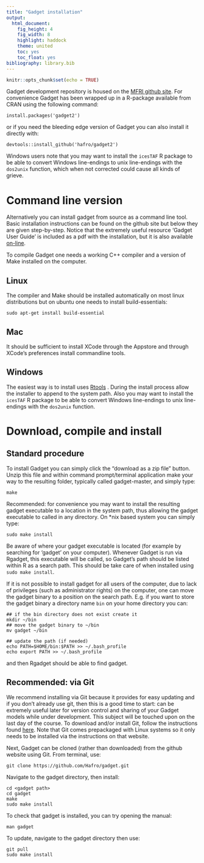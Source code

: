```yaml
---
title: "Gadget installation"
output: 
  html_document:
    fig_height: 4
    fig_width: 8
    highlight: haddock
    theme: united
    toc: yes
    toc_float: yes
bibliography: library.bib
---
```


```r
knitr::opts_chunk$set(echo = TRUE)
```

Gadget development repository is housed on the [MFRI github site](https://github.com/Hafro/gadget2). For convenience Gadget has been wrapped up in a R-package  available from CRAN using the following command:

```
install.packages('gadget2')

```
or if you need the bleeding edge version of Gadget you can also install it directly with:

```
devtools::install_github('hafro/gadget2')
```

Windows users note that you may want to install the `icesTAF` R package to be able to convert Windows line-endings to unix line-endings with the `dos2unix` function, which when not corrected could cause all kinds of grieve. 


# Command line version

Alternatively you can install gadget from source as a command line tool. Basic
installation instructions can be found on the github site but below they are given step-by-step. Notice
that the extremely useful resource 'Gadget User Guide' is included as a pdf with the installation, but it is also available [on-line](https://hafro.github.io/gadget2/userguide/). 

To compile Gadget one needs a working C++ compiler and a version of Make installed on the
computer.

## Linux

The compiler and Make should be installed automatically on most linux distributions but on ubuntu one needs to install build-essentials:
```
sudo apt-get install build-essential
```

## Mac

It should be sufficient to install XCode through the Appstore and through XCode's preferences install commandline tools.

## Windows

The easiest way is to install uses
[Rtools](https://cran.r-project.org/bin/windows/Rtools/) . During the install process 
allow the installer to append to the system path. Also you may want to install the `icesTAF` R package to be able to convert Windows line-endings to unix line-endings with the `dos2unix` function. 

# Download, compile and install

## Standard procedure

To install Gadget you can simply click the "download as a zip file" button. Unzip this file and within command prompt/terminal application make your way to the resulting folder, typically called gadget-master, and simply type:
```
make
```
Recommended: for convenience you may want to install the resulting gadget executable to a location in the system path, thus allowing the gadget executable to called in any directory. On *nix based system you can simply type:
```
sudo make install
```
Be aware of where your gadget executable is located (for example by searching for
'gadget' on your computer). Whenever Gadget is run via Rgadget, this executable will be
called, so Gadget's path should be listed within R as a search path. This should be
take care of when installed using `sudo make install`.

If it is not possible to install gadget for all users of the computer, due to lack of privileges (such as administrator rights) on the computer, one can move the gadget binary to a position on the search path. E.g. if you want to store the gadget binary a directory name `bin` on your home directory you can:

```
## if the bin directory does not exist create it
mkdir ~/bin 
## move the gadget binary to ~/bin
mv gadget ~/bin

## update the path (if needed)
echo PATH=$HOME/bin:$PATH >> ~/.bash_profile
echo export PATH >> ~/.bash_profile
```

and then Rgadget should be able to find gadget. 

## Recommended: via Git

We recommend installing via Git because it provides for easy updating and if you don't
already use git, then this is a good time to start: can be extremely useful later for
version control and sharing of your Gadget models while under development. This subject
will be touched upon on the last day of the course. To download and/or install Git, follow the instructions found
[here](https://www.linode.com/docs/development/version-control/how-to-install-git-on-linux-mac-and-windows/). 
Note that Git comes prepackaged with Linux systems so it only needs to be installed via 
the instructions on that website.

Next, Gadget can be cloned (rather than downloaded) from the github website using Git. 
From terminal, use: 

```
git clone https://github.com/Hafro/gadget.git
```
Navigate to the gadget directory, then install:
```
cd <gadget path>
cd gadget
make 
sudo make install
```
To check that gadget is installed, you can try opening the manual:
```
man gadget
```
To update, navigate to the gadget directory then use:
```
git pull
sudo make install
```

